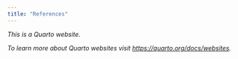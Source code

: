 ```yaml
---
title: "References"
---
```


*This is a Quarto website.*

*To learn more about Quarto websites visit <https://quarto.org/docs/websites>.*
